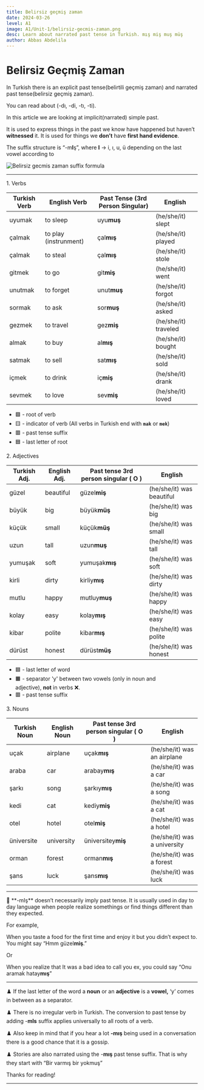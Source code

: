 ```yaml
---
title: Belirsiz geçmiş zaman
date: 2024-03-26
level: A1
image: A1/Unit-1/belirsiz-gecmis-zaman.png
desc: Learn about narrated past tense in Turkish. mış miş muş müş
author: Abbas Abdelila
---
```


# Belirsiz Geçmiş Zaman

In Turkish there is an explicit past tense(belirtili geçmiş zaman) and narrated past tense(belirsiz geçmiş zaman).

You can read about <CustomLink name="explicit simple past🔗" url="https://www.pickturkish.com/posts/a1/simple-past-belirtili" /> (-dı, -di, -tı, -ti).

In this article we are looking at implicit(narrated) simple past.

It is used to express things in the past we know have happened but haven’t **witnessed** it. It is used for things we **don’t** have **first hand evidence**.

The suffix structure is “-m**I**ş”, where **I** → i, ı, u, ü depending on the last vowel according to <CustomLink name="vowel harmony rule🔗." url="https://www.pickturkish.com/posts/a1/vowel-harmony"  />

<Image
  src="/images/A1/Unit-1/belirtisiz-past-tense.png"
  alt="Belirsiz gecmis zaman suffix formula"
  fill
  sizes="(max-width: 600px) 100vw, 50vw"
  className="rounded-lg object-contain"
/>

---

<p className="text-center text-red-500 text-2xl ">1. Verbs</p>

| Turkish Verb                                                                             | English Verb          | Past Tense (3rd Person Singular)                                                                         | English              |
| ---------------------------------------------------------------------------------------- | --------------------- | -------------------------------------------------------------------------------------------------------- | -------------------- |
| <span className="text-green-600">uyu</span><span className="text-yellow-500">mak</span>  | to sleep              | <span className="text-green-600">uy</span><span className="text-blue-600 font-semibold">u</span>**muş**  | (he/she/it) slept    |
| <span className="text-green-600">çal</span><span className="text-yellow-500">mak</span>  | to play (instrunment) | <span className="text-green-600">ça</span><span className="text-blue-600 font-semibold">l</span>**mış**  | (he/she/it) played   |
| <span className="text-green-600">çal</span><span className="text-yellow-500">mak</span>  | to steal              | <span className="text-green-600">ça</span><span className="text-blue-600 font-semibold">l</span>**mış**  | (he/she/it) stole    |
| <span className="text-green-600">git</span><span className="text-yellow-500">mek</span>  | to go                 | <span className="text-green-600">gi</span><span className="text-blue-600 font-semibold">t</span>**miş**  | (he/she/it) went     |
| <span className="text-green-600">unut</span><span className="text-yellow-500">mak</span> | to forget             | <span className="text-green-600">unu</span><span className="text-blue-600 font-semibold">t</span>**muş** | (he/she/it) forgot   |
| <span className="text-green-600">sor</span><span className="text-yellow-500">mak</span>  | to ask                | <span className="text-green-600">so</span><span className="text-blue-600 font-semibold">r</span>**muş**  | (he/she/it) asked    |
| <span className="text-green-600">gez</span><span className="text-yellow-500">mek</span>  | to travel             | <span className="text-green-600">ge</span><span className="text-blue-600 font-semibold">z</span>**miş**  | (he/she/it) traveled |
| <span className="text-green-600">al</span><span className="text-yellow-500">mak</span>   | to buy                | <span className="text-green-600">a</span><span className="text-blue-600 font-semibold">l</span>**mış**   | (he/she/it) bought   |
| <span className="text-green-600">sat</span><span className="text-yellow-500">mak</span>  | to sell               | <span className="text-green-600">sa</span><span className="text-blue-600 font-semibold">t</span>**mış**  | (he/she/it) sold     |
| <span className="text-green-600">iç</span><span className="text-yellow-500">mek</span>   | to drink              | <span className="text-green-600">i</span><span className="text-blue-600 font-semibold">ç</span>**miş**   | (he/she/it) drank    |
| <span className="text-green-600">sev</span><span className="text-yellow-500">mek</span>  | to love               | <span className="text-green-600">se</span><span className="text-blue-600 font-semibold">v</span>**miş**  | (he/she/it) loved    |

- 🟩 - root of verb
- 🟨 - indicator of verb (All verbs in Turkish end with **`mak`** or **`mek`**)
- 🟥 - past tense suffix
- 🟦 - last letter of root

<p className="text-center text-red-500 text-2xl ">2. Adjectives</p>

| Turkish Adj. | English Adj. | Past tense 3rd person singular ( O )                                                                                      | English                   |
| ------------ | ------------ | ------------------------------------------------------------------------------------------------------------------------- | ------------------------- |
| güzel        | beautiful    | güze<span className="text-blue-500 font-semibold">l</span>**miş**                                                         | (he/she/it) was beautiful |
| büyük        | big          | büyü<span className="text-blue-500 font-semibold">k</span>**müş**                                                         | (he/she/it) was big       |
| küçük        | small        | küçü<span className="text-blue-500 font-semibold">k</span>**müş**                                                         | (he/she/it) was small     |
| uzun         | tall         | uzu<span className="text-blue-500 font-semibold">n</span>**muş**                                                          | (he/she/it) was tall      |
| yumuşak      | soft         | yumuşa<span className="text-blue-500 font-semibold">k</span>**mış**                                                       | (he/she/it) was soft      |
| kirli        | dirty        | kirl<span className="text-blue-500 font-semibold">i</span><span className="text-orange-500 font-semibold">y</span>**mış** | (he/she/it) was dirty     |
| mutlu        | happy        | mutl<span className="text-blue-500 font-semibold">u</span><span className="text-orange-500 font-semibold">y</span>**muş** | (he/she/it) was happy     |
| kolay        | easy         | kol<span className="text-blue-500 font-semibold">a</span><span className="text-orange-500 font-semibold">y</span>**mış**  | (he/she/it) was easy      |
| kibar        | polite       | kiba<span className="text-blue-500 font-semibold">r</span>**mış**                                                         | (he/she/it) was polite    |
| dürüst       | honest       | dürüs<span className="text-blue-500 font-semibold">t</span>**müş**                                                        | (he/she/it) was honest    |

- 🟦 - last letter of word
- 🟧 - separator 'y' between two vowels (only in noun and adjective), **not** in verbs ❌.
- 🟥 - past tense suffix

<p className="text-center text-red-500 text-2xl ">3. Nouns</p>

| Turkish Noun | English Noun | Past tense 3rd person singular ( O )                                      | English                      |
| ------------ | ------------ | ------------------------------------------------------------------------- | ---------------------------- |
| uçak         | airplane     | uçak**mış**                                                               | (he/she/it) was an airplane  |
| araba        | car          | araba<span className="text-orange-500 font-semibold">y</span>**mış**      | (he/she/it) was a car        |
| şarkı        | song         | şarkı<span className="text-orange-500 font-semibold">y</span>**mış**      | (he/she/it) was a song       |
| kedi         | cat          | kedi<span className="text-orange-500 font-semibold">y</span>**miş**       | (he/she/it) was a cat        |
| otel         | hotel        | otel**miş**                                                               | (he/she/it) was a hotel      |
| üniversite   | university   | üniversite<span className="text-orange-500 font-semibold">y</span>**miş** | (he/she/it) was a university |
| orman        | forest       | orman**mış**                                                              | (he/she/it) was a forest     |
| şans         | luck         | şans**mış**                                                               | (he/she/it) was luck         |

---

<aside>
📌 **-mIş** doesn’t necessarily imply past tense. It is usually used in day to day language when people realize somethings or find things different than they expected.

For example,

When you taste a food for the first time and enjoy it but you didn’t expect to. You might say “Hmm güzel**miş**.”

Or

When you realize that It was a bad idea to call you ex, you could say “Onu aramak hatay**mış**”

</aside>

---

♟️ If the last letter of the word a **noun** or an **adjective** is a **vowel,** ‘<span className="text-orange-500 font-bold">y</span>’ comes in between as a separator.

♟️ There is no irregular verb in Turkish. The conversion to past tense by adding -**mIs** suffix applies universally to all roots of a verb.

♟️ Also keep in mind that if you hear a lot **-mış** being used in a conversation there is a good chance that it is a gossip.

♟️ Stories are also narrated using the -**mış** past tense suffix. That is why they start with “Bir varmış bir yokmuş”

Thanks for reading!

---